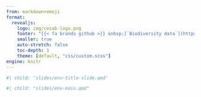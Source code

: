 ```yaml
---
from: markdown+emoji
format:
  revealjs:
    logo: img/cesab-logo.png
    footer: "{{< fa brands github >}} &nbsp;[`Biodiversity data`](https://biodiversitydata.github.io/) &nbsp; &bull; &nbsp; {{< fa brands creative-commons >}} {{< fa brands creative-commons-by >}} &nbsp;[`cc-by-4.0`](https://creativecommons.org/licenses/by/4.0/deed.en)"
    smaller: true
    auto-stretch: false
    toc-depth: 1
    theme: [default, "css/custom.scss"]
engine: knitr
---
```



```r
#| child: "slides/env-title-slide.qmd"
```

```r
#| child: "slides/env-main.qmd"
```

